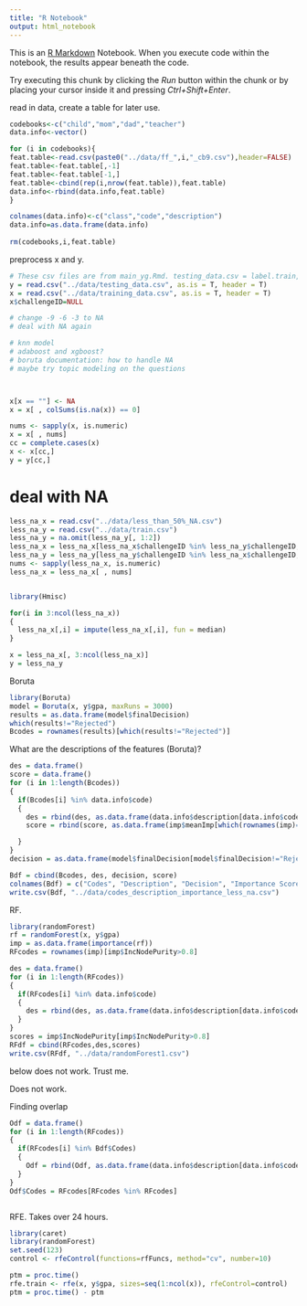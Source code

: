 ---
title: "R Notebook"
output: html_notebook
---

This is an [R Markdown](http://rmarkdown.rstudio.com) Notebook. When you execute code within the notebook, the results appear beneath the code. 

Try executing this chunk by clicking the *Run* button within the chunk or by placing your cursor inside it and pressing *Ctrl+Shift+Enter*. 

read in data, create a table for later use. 
```{r}
codebooks<-c("child","mom","dad","teacher")
data.info<-vector()

for (i in codebooks){
feat.table<-read.csv(paste0("../data/ff_",i,"_cb9.csv"),header=FALSE)
feat.table<-feat.table[,-1]
feat.table<-feat.table[-1,]
feat.table<-cbind(rep(i,nrow(feat.table)),feat.table)
data.info<-rbind(data.info,feat.table)
}

colnames(data.info)<-c("class","code","description")
data.info=as.data.frame(data.info)
  
rm(codebooks,i,feat.table)
```


preprocess x and y. 
```{r}

# These csv files are from main_yg.Rmd. testing_data.csv = label.train, and training_data.csv = data.train. 
y = read.csv("../data/testing_data.csv", as.is = T, header = T)
x = read.csv("../data/training_data.csv", as.is = T, header = T)
x$challengeID=NULL

# change -9 -6 -3 to NA
# deal with NA again

# knn model 
# adaboost and xgboost?
# boruta documentation: how to handle NA
# maybe try topic modeling on the questions



x[x == ""] <- NA
x = x[ , colSums(is.na(x)) == 0]

nums <- sapply(x, is.numeric)
x = x[ , nums]
cc = complete.cases(x)
x <- x[cc,]
y = y[cc,]

```

# deal with NA

```{r}
less_na_x = read.csv("../data/less_than_50%_NA.csv")
less_na_y = read.csv("../data/train.csv")
less_na_y = na.omit(less_na_y[, 1:2])
less_na_x = less_na_x[less_na_x$challengeID %in% less_na_y$challengeID, ]
less_na_y = less_na_y[less_na_y$challengeID %in% less_na_x$challengeID, ]
nums <- sapply(less_na_x, is.numeric)
less_na_x = less_na_x[ , nums]


library(Hmisc)

for(i in 3:ncol(less_na_x))
{
  less_na_x[,i] = impute(less_na_x[,i], fun = median)  
}

x = less_na_x[, 3:ncol(less_na_x)]
y = less_na_y

```


Boruta
```{r}
library(Boruta)
model = Boruta(x, y$gpa, maxRuns = 3000)
results = as.data.frame(model$finalDecision)
which(results!="Rejected")
Bcodes = rownames(results)[which(results!="Rejected")]

```


What are the descriptions of the features (Boruta)?
```{r}
des = data.frame()
score = data.frame()
for (i in 1:length(Bcodes))
{
  if(Bcodes[i] %in% data.info$code)
  {
    des = rbind(des, as.data.frame(data.info$description[data.info$code==Bcodes[i]]))
    score = rbind(score, as.data.frame(imp$meanImp[which(rownames(imp)==Bcodes[i])]))

  }
}
decision = as.data.frame(model$finalDecision[model$finalDecision!="Rejected"])

Bdf = cbind(Bcodes, des, decision, score)
colnames(Bdf) = c("Codes", "Description", "Decision", "Importance Score")
write.csv(Bdf, "../data/codes_description_importance_less_na.csv")
```


RF.
```{r}
library(randomForest)
rf = randomForest(x, y$gpa)
imp = as.data.frame(importance(rf))
RFcodes = rownames(imp)[imp$IncNodePurity>0.8]

des = data.frame()
for (i in 1:length(RFcodes))
{
  if(RFcodes[i] %in% data.info$code)
  {
    des = rbind(des, as.data.frame(data.info$description[data.info$code==RFcodes[i]]))
  }
}
scores = imp$IncNodePurity[imp$IncNodePurity>0.8]
RFdf = cbind(RFcodes,des,scores)
write.csv(RFdf, "../data/randomForest1.csv")

```


###################### below does not work. Trust me. ###############################



Does not work.

Finding overlap
```{r}
Odf = data.frame()
for (i in 1:length(RFcodes))
{
  if(RFcodes[i] %in% Bdf$Codes)
  {
    Odf = rbind(Odf, as.data.frame(data.info$description[data.info$code==RFcodes[i]]))
  }
}
Odf$Codes = RFcodes[RFcodes %in% RFcodes]



```



RFE. Takes over 24 hours.
```{r}
library(caret)
library(randomForest)
set.seed(123)
control <- rfeControl(functions=rfFuncs, method="cv", number=10)

ptm = proc.time()
rfe.train <- rfe(x, y$gpa, sizes=seq(1:ncol(x)), rfeControl=control)
ptm = proc.time() - ptm

```


